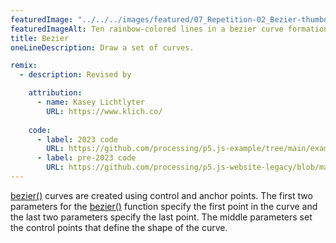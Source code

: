 ---
featuredImage: "../../../images/featured/07_Repetition-02_Bezier-thumbnail.png"
featuredImageAlt: Ten rainbow-colored lines in a bezier curve formation.
title: Bezier
oneLineDescription: Draw a set of curves.

remix:
  - description: Revised by

    attribution:
      - name: Kasey Lichtlyter
        URL: https://www.klich.co/
 
    code:
      - label: 2023 code
        URL: https://github.com/processing/p5.js-example/tree/main/examples/07_Repetition/02_Bezier
      - label: pre-2023 code
        URL: https://github.com/processing/p5.js-website-legacy/blob/main/src/data/examples/en/01_Form/06_Bezier.js
---

<a href="https://p5js.org/reference/p5/bezier" target="_blank">bezier()</a> 
curves are created using control and anchor points.
The first two parameters for the 
<a href="https://p5js.org/reference/p5/bezier" target="_blank">bezier()</a>
function specify the first point in the curve and the last two parameters 
specify the last point. The middle parameters set the control points that 
define the shape of the curve.